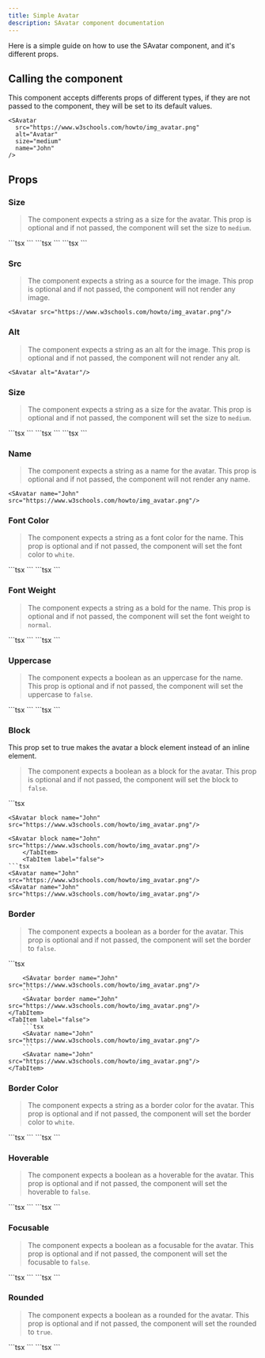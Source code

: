 ```yaml
---
title: Simple Avatar
description: SAvatar component documentation
---
```



Here is a simple guide on how to use the SAvatar component, and it's different props.

## Calling the component

This component accepts differents props of different types, if they are not passed to the component, they will be set to its default values.

```tsx
<SAvatar
  src="https://www.w3schools.com/howto/img_avatar.png"
  alt="Avatar"
  size="medium"
  name="John"
/>
```
<SAvatar
  src="https://www.w3schools.com/howto/img_avatar.png"
  alt="Avatar"
  size="medium"
    name="John"
/>

## Props

### Size

>The component expects a string as a size for the avatar. This prop is optional and if not passed, the component will set the size to ```medium```.

<Tabs>
    <TabItem label="Small">
        ```tsx
        <SAvatar src="https://www.w3schools.com/howto/img_avatar.png" size="small"/>
        ```
        <SAvatar src="https://www.w3schools.com/howto/img_avatar.png" size="small"/>
    </TabItem>
    <TabItem label="Medium">
        ```tsx
        <SAvatar src="https://www.w3schools.com/howto/img_avatar.png" size="medium"/>
        ```
        <SAvatar src="https://www.w3schools.com/howto/img_avatar.png" size="medium"/>
    </TabItem>
    <TabItem label="Large">
        ```tsx
        <SAvatar src="https://www.w3schools.com/howto/img_avatar.png" size="large"/>
        ```
        <SAvatar src="https://www.w3schools.com/howto/img_avatar.png" size="large"/>
    </TabItem>
</Tabs>



### Src

>The component expects a string as a source for the image. This prop is optional and if not passed, the component will not render any image.

```tsx
<SAvatar src="https://www.w3schools.com/howto/img_avatar.png"/>
```
<SAvatar src="https://www.w3schools.com/howto/img_avatar.png"/>

### Alt

>The component expects a string as an alt for the image. This prop is optional and if not passed, the component will not render any alt.

```tsx
<SAvatar alt="Avatar"/>
```
<SAvatar alt="Avatar"/>

### Size

>The component expects a string as a size for the avatar. This prop is optional and if not passed, the component will set the size to ```medium```.


<Tabs>
    <TabItem label="Small">
        ```tsx
        <SAvatar size="small" src="https://www.w3schools.com/howto/img_avatar.png"/>
        ```
        <SAvatar size="small" src="https://www.w3schools.com/howto/img_avatar.png"/>
    </TabItem>
    <TabItem label="Medium">
        ```tsx
        <SAvatar size="small" src="https://www.w3schools.com/howto/img_avatar.png"/>
        ```
        <SAvatar size="medium" src="https://www.w3schools.com/howto/img_avatar.png"/>
    </TabItem>
    <TabItem label="Large">
    ```tsx
    <SAvatar size="small" src="https://www.w3schools.com/howto/img_avatar.png"/>
    ```
        <SAvatar size="large" src="https://www.w3schools.com/howto/img_avatar.png"/>
    </TabItem>
</Tabs>

### Name

>The component expects a string as a name for the avatar. This prop is optional and if not passed, the component will not render any name.

```tsx
<SAvatar name="John" src="https://www.w3schools.com/howto/img_avatar.png"/>
```
<SAvatar name="John" src="https://www.w3schools.com/howto/img_avatar.png"/>

### Font Color

>The component expects a string as a font color for the name. This prop is optional and if not passed, the component will set the font color to ```white```.

<Tabs>
    <TabItem label="Blue">
        ```tsx
        <SAvatar fontColor="blue" name="John" src="https://www.w3schools.com/howto/img_avatar.png"/>
        ```
        <SAvatar fontColor="blue" name="John" src="https://www.w3schools.com/howto/img_avatar.png"/>
    </TabItem>
    <TabItem label="White">
        ```tsx
        <SAvatar fontColor="white" name="John" src="https://www.w3schools.com/howto/img_avatar.png"/>
        ```
        <SAvatar fontColor="white" name="John" src="https://www.w3schools.com/howto/img_avatar.png"/>
    </TabItem>
</Tabs>

### Font Weight

>The component expects a string as a bold for the name. This prop is optional and if not passed, the component will set the font weight to ```normal```.

<Tabs>
    <TabItem label="Bold">
        ```tsx
        <SAvatar fontWeight="bold" name="John" src="https://www.w3schools.com/howto/img_avatar.png"/>
        ```
        <SAvatar fontWeight="bold" name="John" src="https://www.w3schools.com/howto/img_avatar.png"/>
    </TabItem>
    <TabItem label="Normal">
        ```tsx
        <SAvatar name="John" src="https://www.w3schools.com/howto/img_avatar.png"/>
        ```
        <SAvatar name="John" src="https://www.w3schools.com/howto/img_avatar.png"/>
    </TabItem>
</Tabs>

### Uppercase

>The component expects a boolean as an uppercase for the name. This prop is optional and if not passed, the component will set the uppercase to ```false```.

<Tabs>
    <TabItem label="true">
        ```tsx
        <SAvatar uppercase name="John" src="https://www.w3schools.com/howto/img_avatar.png"/>
        ```
        <SAvatar uppercase name="John" src="https://www.w3schools.com/howto/img_avatar.png"/>
    </TabItem>
    <TabItem label="false">
        ```tsx
        <SAvatar name="John" src="https://www.w3schools.com/howto/img_avatar.png"/>
        ```
        <SAvatar name="John" src="https://www.w3schools.com/howto/img_avatar.png"/>
    </TabItem>
</Tabs>

### Block

This prop set to true makes the avatar a block element instead of an inline element.

>The component expects a boolean as a block for the avatar. This prop is optional and if not passed, the component will set the block to ```false```.

<Tabs>
    <TabItem label="true">
```tsx
<SAvatar block name="John" src="https://www.w3schools.com/howto/img_avatar.png"/>
<SAvatar block name="John" src="https://www.w3schools.com/howto/img_avatar.png"/>

```
<SAvatar block name="John" src="https://www.w3schools.com/howto/img_avatar.png"/>

<SAvatar block name="John" src="https://www.w3schools.com/howto/img_avatar.png"/>
    </TabItem>
    <TabItem label="false">
```tsx
<SAvatar name="John" src="https://www.w3schools.com/howto/img_avatar.png"/>
<SAvatar name="John" src="https://www.w3schools.com/howto/img_avatar.png"/>
```
<SAvatar name="John" src="https://www.w3schools.com/howto/img_avatar.png"/>
<SAvatar name="John" src="https://www.w3schools.com/howto/img_avatar.png"/>
    </TabItem>
</Tabs>

### Border

>The component expects a boolean as a border for the avatar. This prop is optional and if not passed, the component will set the border to ```false```.

<Tabs>
    <TabItem label="true">
        ```tsx

        <SAvatar border name="John" src="https://www.w3schools.com/howto/img_avatar.png"/>
        ```
        <SAvatar border name="John" src="https://www.w3schools.com/howto/img_avatar.png"/>
    </TabItem>
    <TabItem label="false">
        ```tsx
        <SAvatar name="John" src="https://www.w3schools.com/howto/img_avatar.png"/>
        ```
        <SAvatar name="John" src="https://www.w3schools.com/howto/img_avatar.png"/>
    </TabItem>
</Tabs>

### Border Color

>The component expects a string as a border color for the avatar. This prop is optional and if not passed, the component will set the border color to ```white```.

<Tabs>
    <TabItem label="Blue">
        ```tsx
        <SAvatar borderColor="blue" border name="John" src="https://www.w3schools.com/howto/img_avatar.png"/>
        ```
        <SAvatar borderColor="blue" border name="John" src="https://www.w3schools.com/howto/img_avatar.png"/>
    </TabItem>
    <TabItem label="White">
        ```tsx
        <SAvatar borderColor="white" border name="John" src="https://www.w3schools.com/howto/img_avatar.png"/>
        ```
        <SAvatar borderColor="white" border name="John" src="https://www.w3schools.com/howto/img_avatar.png"/>
    </TabItem>
</Tabs>

### Hoverable

>The component expects a boolean as a hoverable for the avatar. This prop is optional and if not passed, the component will set the hoverable to ```false```.

<Tabs>
    <TabItem label="true">
        ```tsx
        <SAvatar hoverable name="John" src="https://www.w3schools.com/howto/img_avatar.png"/>
        ```
        <SAvatar hoverable name="John" src="https://www.w3schools.com/howto/img_avatar.png"/>
    </TabItem>
    <TabItem label="false">
        ```tsx
        <SAvatar name="John" src="https://www.w3schools.com/howto/img_avatar.png"/>
        ```
        <SAvatar name="John" src="https://www.w3schools.com/howto/img_avatar.png"/>
    </TabItem>
</Tabs>

### Focusable

>The component expects a boolean as a focusable for the avatar. This prop is optional and if not passed, the component will set the focusable to ```false```.

<Tabs>
    <TabItem label="true">
        ```tsx
        <SAvatar focusable name="John" src="https://www.w3schools.com/howto/img_avatar.png"/>
        ```
        <SAvatar focusable name="John" src="https://www.w3schools.com/howto/img_avatar.png"/>
    </TabItem>
    <TabItem label="false">
        ```tsx
        <SAvatar name="John" src="https://www.w3schools.com/howto/img_avatar.png"/>
        ```
        <SAvatar name="John" src="https://www.w3schools.com/howto/img_avatar.png"/>
    </TabItem>
</Tabs>

### Rounded

>The component expects a boolean as a rounded for the avatar. This prop is optional and if not passed, the component will set the rounded to ```true```.

<Tabs>
    <TabItem label="true">
        ```tsx
        <SAvatar rounded name="John" src="https://www.w3schools.com/howto/img_avatar.png"/>
        ```
        <SAvatar rounded name="John" src="https://www.w3schools.com/howto/img_avatar.png"/>
    </TabItem>
    <TabItem label="false">
        ```tsx
        <SAvatar rounded={false} name="John" src="https://www.w3schools.com/howto/img_avatar.png"/>
        ```
        <SAvatar rounded={false} name="John" src="https://www.w3schools.com/howto/img_avatar.png"/>
    </TabItem>
</Tabs>